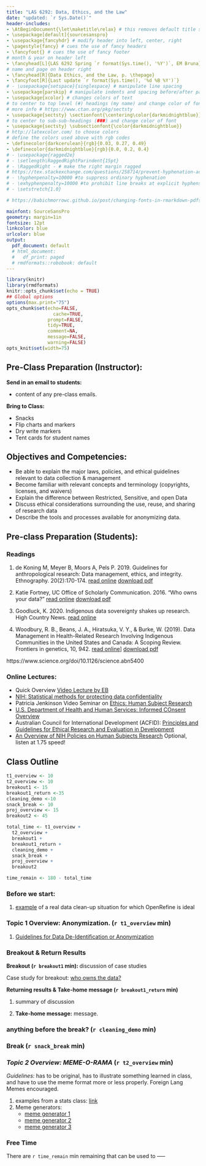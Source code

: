 ```yaml
---
title: "LAS 6292: Data, Ethics, and the Law"
date: "updated: `r Sys.Date()`"
header-includes:
- \AtBeginDocument{\let\maketitle\relax} # this removes default title section
- \usepackage[default]{sourcesanspro}
- \usepackage{fancyhdr} # modify header into left, center, right
- \pagestyle{fancy} # cues the use of fancy headers
- \fancyfoot{} # cues the use of fancy footer
# month & year on header left
- \fancyhead[L]{LAS 6292 Spring `r format(Sys.time(), '%Y')`, EM Bruna} 
# name and page on header right
- \fancyhead[R]{Data Ethics, and the Law, p. \thepage} 
- \fancyfoot[R]{Last update `r format(Sys.time(), '%d %B %Y')`}
# - \usepackage{setspace}{singlespace} # manipulate line spacing 
- \usepackage{parskip} # manipulate indents and spacing before/after paragra phs 
- \usepackage{xcolor} # changes colors of text
# to center to top level (#) headings (my name) and change color of font
# more info # https://www.ctan.org/pkg/sectsty
- \usepackage{sectsty} \sectionfont{\centering\color{darkmidnightblue}}
# to center to sub-sub-headings (###) and change color of font
- \usepackage{sectsty} \subsectionfont{\color{darkmidnightblue}}
# http://latexcolor.com/ to choose colors
# define the colors used above with rgb codes
- \definecolor{darkcerulean}{rgb}{0.03, 0.27, 0.49}
- \definecolor{darkmidnightblue}{rgb}{0.0, 0.2, 0.4}
# - \usepackage{ragged2e}
# - \setlength\RaggedRightParindent{15pt}
# - \RaggedRight - # make the right margin ragged
# https://tex.stackexchange.com/questions/258714/prevent-hyphenation-across-lines-enforce-right-margin
# - \hyphenpenalty=10000 #to suppress ordinary hyphenation
# - \exhyphenpenalty=10000 #to prohibit line breaks at explicit hyphens.
# - \setstretch{1.0}

# https://babichmorrowc.github.io/post/changing-fonts-in-rmarkdown-pdfs/

mainfont: SourceSansPro
geometry: margin=1in
fontsize: 12pt
linkcolor: blue
urlcolor: blue
output:
  pdf_document: default
  # html_document:
  #   df_print: paged
  # rmdformats::robobook: default
---
```



```r
library(knitr)
library(rmdformats)
knitr::opts_chunk$set(echo = TRUE)
## Global options
options(max.print="75")
opts_chunk$set(echo=FALSE,
	             cache=TRUE,
               prompt=FALSE,
               tidy=TRUE,
               comment=NA,
               message=FALSE,
               warning=FALSE)
opts_knit$set(width=75)
```


## Pre-Class Preparation (Instructor):  

**Send in an email to students:  **  

  * content of any pre-class emails.

**Bring to Class:  **  

  * Snacks
  * Flip charts and markers
  * Dry write markers
  * Tent cards for student names

## Objectives and Competencies:   

* Be able to explain the major laws, policies, and ethical guidelines relevant to data collection & management
* Become familiar with relevant concepts and terminology (copyrights, licenses, and waivers)
* Explain the difference between Restricted, Sensitive, and open Data
* Discuss ethical considerations surrounding the use, reuse, and sharing of research data
* Describe the tools and processes available for anonymizing data. 
  
## Pre-class Preparation (Students):

### **Readings**

1.  de Koning M, Meyer B, Moors A, Pels P. 2019. Guidelines for anthropological research: Data management, ethics, and integrity. Ethnography. 20(2):170-174.  [read online](https://journals.sagepub.com/doi/10.1177/1466138119843312)  [download pdf](https://github.com/BrunaLab/LAS6292_DataManagement/blob/master/Assigned_Readings/Koning_etal_2019.pdf)

2.  Katie Fortney, UC Office of Scholarly Communication. 2016. “Who owns your data?”  [read online](https://uc3.cdlib.org/2016/09/08/who-owns-your-data/) [download pdf](https://github.com/BrunaLab/LAS6292_DataManagement/blob/master/Assigned_Readings/Fortney_2016.pdf)

3. Goodluck, K. 2020. Indigenous data sovereignty shakes up research. High Country News.  [read online](https://www.hcn.org/issues/52.11/indigenous-affairs-covid19-indigenous-data-sovereignty-shakes-up-research) 

4. Woodbury, R. B., Beans, J. A., Hiratsuka, V. Y., & Burke, W. (2019). Data Management in Health-Related Research Involving Indigenous Communities in the United States and Canada: A Scoping Review. Frontiers in genetics, 10, 942. [read online](https://www.hcn.org/issues/52.11/indigenous-affairs-covid19-indigenous-data-sovereignty-shakes-up-research)]  [download pdf](https://github.com/BrunaLab/LAS6292_DataManagement/blob/master/Assigned_Readings/Goodluck_2020.pdf)

https://www.science.org/doi/10.1126/science.abn5400

### **Online Lectures:**  

  * Quick Overview [Video Lecture by EB](https://youtu.be/sBWzs3Ra5fw)
  * [NIH:  Statistical methods for protecting data confidentiality](https://www.youtube.com/watch?v=3vN-6A2zbsk)
  * Patricia Jenkinson Video Seminar on [Ethics: Human Subject Research](https://www.youtube.com/watch?v=e0uydNe4cQo)
   * [U.S. Department of Health and Human Services: Informed COnsent Overview](https://www.youtube.com/watch?v=Y7uI3sM9wtc)
  * Australian Council for International Development (ACFID): [Principles and Guidelines for Ethical Research and Evaluation in Development](https://www.youtube.com/watch?v=ylkKCgEIMws)
 * [An Overview of NIH Policies on Human Subjects Research](https://www.youtube.com/watch?v=jPWxPgR-vww) Optional, listen at 1.75 speed!
  
## Class Outline


```r
t1_overview <- 10
t2_overview <- 10
breakout1 <- 15
breakout1_return <-35
cleaning_demo <-10
snack_break <- 10
proj_overview <- 15
breakout2 <- 45

total_time <- t1_overview + 
  t2_overview + 
  breakout1 + 
  breakout1_return + 
  cleaning_demo +
  snack_break + 
  proj_overview + 
  breakout2 

time_remain <- 180 - total_time
```

### Before we start: 

1. [example](https://github.com/BrunaLab/BDFFP-precipitation/issues/27) of a real data clean-up situation for which OpenRefine is ideal


### **Topic 1 Overview: Anonymization.** (`r t1_overview` min)

1. [Guidelines for Data De-Identification or Anonymization](https://www.educause.edu/focus-areas-and-initiatives/policy-and-security/cybersecurity-program/resources/information-security-guide/toolkits/guidelines-for-data-deidentification-or-anonymization)

### Breakout & Return Results 

**Breakout (`r breakout1` min): ** discussion of case studies

Case study for breakout: [who owns the data?](https://ori.hhs.gov/education/products/columbia_wbt/rcr_data/case/index.html#2)


**Returning results & Take-home message (`r breakout1_return` min)** 

1. summary of discussion

2. **Take-home message:** message.

      
### anything before the break? (`r cleaning_demo` min)

### Break (`r snack_break` min)

### *Topic 2 Overview: MEME-O-RAMA*  (`r t2_overview` min)

*Guidelines: *has to be original, has to illustrate something learned 
in class, and have to use the meme format more or less properly. Foreign Lang Memes encouraged.

1. examples from a stats class: [link](https://twitter.com/v_matzek/status/1376959852367372288 )
2. Meme generators: 
    * [meme generator 1](https://www.iloveimg.com/meme-generator)
    * [meme generator 2](https://www.kapwing.com/meme-maker) 
    * [meme generator 3](https://memegenerator.net/create)



### Free Time

There are `r time_remain` min remaining that can be used to -----




